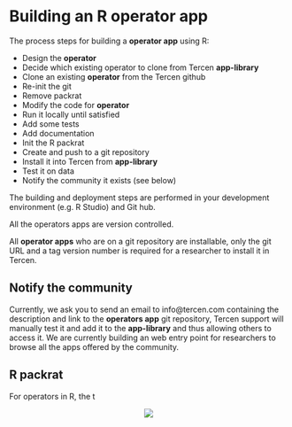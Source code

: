 # Building an R operator app

The process steps for building a __operator app__ using R:

* Design the __operator__
* Decide which existing operator to clone from Tercen __app-library__
* Clone an existing __operator__ from the Tercen github
* Re-init the git
* Remove packrat
* Modify the code for __operator__
* Run it locally until satisfied
* Add some tests
* Add documentation
* Init the R packrat
* Create and push to a git repository
* Install it into Tercen from __app-library__
* Test it on data
* Notify the community it exists (see below)

The building and deployment steps are performed in your development environment (e.g. R Studio) and Git hub.

All the operators apps are version controlled.

All __operator apps__ who are on a git repository are installable, only the git URL and a tag version number is required for a researcher to install it in Tercen.


## Notify the community {-}

Currently, we ask you to send an email to info@tercen.com containing the description and link to the __operators app__  git repository, Tercen support will manually test it and add it to the __app-library__ and thus allowing others to access it. We are currently building an web entry point for researchers to browse all the apps offered by the community.

## R packrat {-}

For operators in R, the t


<center>![](images/goldfish.png)</center>